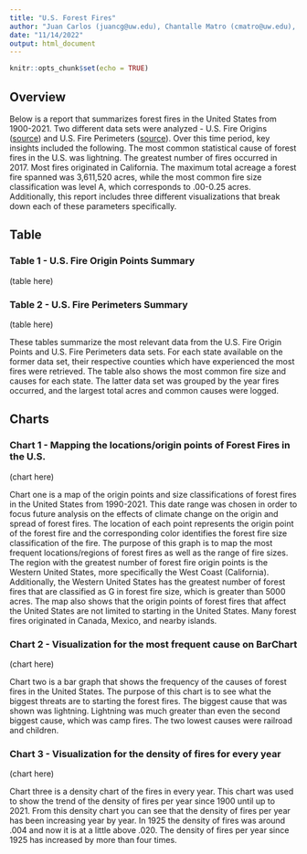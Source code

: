 ```yaml
---
title: "U.S. Forest Fires"
author: "Juan Carlos (juancg@uw.edu), Chantalle Matro (cmatro@uw.edu), Militha Madur (militham@uw.edu)"
date: "11/14/2022"
output: html_document
---
```


```r
knitr::opts_chunk$set(echo = TRUE)
```

## Overview

Below is a report that summarizes forest fires in the United States from 1900-2021. Two different data sets were analyzed - U.S. Fire Origins ([source](https://redivis.com/datasets/5k9t-07xsg7ckc/tables/5r3s-4s2avr2eb?variable=initial_response)) and U.S. Fire Perimeters ([source](https://redivis.com/datasets/5k9t-07xsg7ckc/tables/9r58-8ckedbnhw)). Over this time period, key insights included the following. The most common statistical cause of forest fires in the U.S. was lightning. The greatest number of fires occurred in 2017. Most fires originated in California. The maximum total acreage a forest fire spanned was 3,611,520 acres, while the most common fire size classification was level A, which corresponds to .00-0.25 acres. Additionally, this report includes three different visualizations that break down each of these parameters specifically.

## Table
### Table 1 - U.S. Fire Origin Points Summary

(table here)

### Table 2 - U.S. Fire Perimeters Summary

(table here)

These tables summarize the most relevant data from the U.S. Fire Origin Points and U.S. Fire Perimeters data sets. For each state available on the former data set, their respective counties which have experienced the most fires were retrieved. The table also shows the most common fire size and causes for each state. The latter data set was grouped by the year fires occurred, and the largest total acres and common causes were logged.

## Charts
### Chart 1 - Mapping the locations/origin points of Forest Fires in the U.S.

(chart here)

Chart one is a map of the origin points and size classifications of forest fires in the United States from 1990-2021. This date range was chosen in order to focus future analysis on the effects of climate change on the origin and spread of forest fires. The location of each point represents the origin point of the forest fire and the corresponding color identifies the forest fire size classification of the fire. The purpose of this graph is to map the most frequent locations/regions of forest fires as well as the range of fire sizes. The region with the greatest number of forest fire origin points is the Western United States, more specifically the West Coast (California). Additionally, the Western United States has the greatest number of forest fires that are classified as G in forest fire size, which is greater than 5000 acres. The map also shows that the origin points of forest fires that affect the United States are not limited to starting in the United States. Many forest fires originated in Canada, Mexico, and nearby islands.

### Chart 2 - Visualization for the most frequent cause on BarChart

(chart here)

Chart two is a bar graph that shows the frequency of the causes of forest fires in the United States. The purpose of this chart is to see what the biggest threats are to starting the forest fires. The biggest cause that was shown was lightning. Lightning was much greater than even the second biggest cause, which was camp fires. The two lowest causes were railroad and children. 

### Chart 3 - Visualization for the density of fires for every year

(chart here)

Chart three is a density chart of the fires in every year. This chart was used to show the trend of the density of fires per year since 1900 until up to  2021. From this density chart you can see that the density of fires per year has been increasing year by year. In 1925 the density of fires was around .004 and now it is at a little above .020. The density of fires per year since 1925 has increased by more than four times.